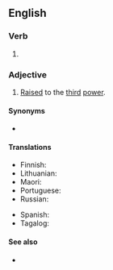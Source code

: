 ==English==

===Verb===
{{head|en|verb form}}

# {{en-past of|cube}}

===Adjective===
{{en-adj|-}}

# {{lb|en|mathematics}} [[raise|Raised]] to the [[third]] [[power]].

====Synonyms====
* {{l|mul|³}}

====Translations====
{{trans-top|raised to the third power}}
* Finnish: {{t|fi|kolmanteen}} {{qual|always after the thing it describes}}
* Lithuanian: {{t|lt|kubu}}
* Maori: {{t|mi|pūtoru }}
* Portuguese: {{t|pt|ao cubo}}
* Russian: {{t|ru|в ку́бе|sc=Cyrl}}
{{trans-mid}}
* Spanish: {{t|es|[[al]] [[cubo]]}}
* Tagalog: {{t|tl|binuok}}
{{trans-bottom}}

====See also====
* {{l|en|squared}}